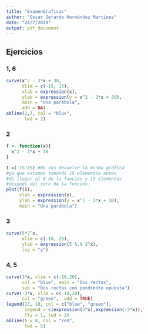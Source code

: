 ---
title: "ExamenGraficas"
author: "Oscar Gerardo Hernández Martínez"
date: "24/7/2019"
output: pdf_document
---


## Ejercicios

### 1, 6

```{r}
curve(x^2 - 3*x + 30, 
      xlim = c(-15, 15), 
      xlab = expression(x),
      ylab = expression(y = x^2 - 3*x + 30),
      main = "Una parábola",
      add = NA)
abline(2,7, col = "blue",
       lwd = 2)
```

### 2

```{r}
f <- function(x){
  x^2 - 3*x + 30
}

I =(-15:15) #No nos devuelve la misma gráfica
#ya que estamos tomando 15 elementos antes 
#de llegar al 0 de la función y 15 elementos
#después del cero de la función.
plot(f(I),
     xlab = expression(x),
     ylab = expression(y = x^2 - 3*x + 30),
     main = "Una parábola")
```

### 3

```{r}
curve(5*2^x,
      xlim = c(-10, 25),
      ylab = expression(5 %.% 2^x),
      log = "y")
```

### 4, 5

```{r}
curve(3*x, xlim = c(-10,20),
      col = "blue", main = "Dos rectas",
      sub = "Dos rectas con pendiente opuesta")
curve(-3*x, xlim = c(-10,20),
      col = "green",  add = TRUE)
legend(13, 10, col = c("blue", "green"), 
       legend = c(expression(3*x),expression(-3*x)),
       lty = 1, lwd = 2)
abline(h = 0, col = "red",
       lwd = 5)
```

